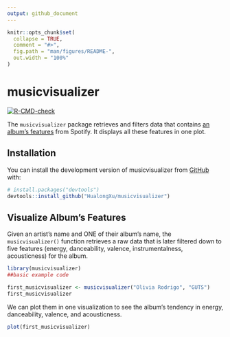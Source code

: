 ```yaml
---
output: github_document
---
```


<!-- README.md is generated from README.Rmd. Please edit that file -->

```r
knitr::opts_chunk$set(
  collapse = TRUE,
  comment = "#>",
  fig.path = "man/figures/README-",
  out.width = "100%"
)
```

# musicvisualizer

<!-- badges: start -->
[![R-CMD-check](https://github.com/HualongXu/musicvisualizer/actions/workflows/R-CMD-check.yaml/badge.svg)](https://github.com/HualongXu/musicvisualizer/actions/workflows/R-CMD-check.yaml)
<!-- badges: end -->

The `musicvisualizer` package retrieves and filters data that contains [an album's features](https://spotify.com) from Spotify. It displays all these features in one plot.

## Installation

You can install the development version of musicvisualizer from [GitHub](https://github.com/) with:

``` r
# install.packages("devtools")
devtools::install_github("HualongXu/musicvisualizer")
```

## Visualize Album's Features

Given an artist's name and ONE of their album's name, the `musicvisualizer()` function retrieves a raw data that is later filtered down to five features (energy, danceability, valence, instrumentalness, acousticness) for the album.

```r
library(musicvisualizer)
##basic example code

first_musicvisualizer <- musicvisualizer("Olivia Rodrigo", "GUTS")
first_musicvisualizer
```

We can plot them in one visualization to see the album's tendency in energy, danceability, valence, and acousticness.

```r
plot(first_musicvisualizer)
```

